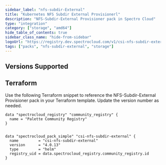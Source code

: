 ```yaml
---
sidebar_label: "nfs-subdir-External"
title: "Kubernetes NFS Subdir External Provisionerl"
description: "NFS-Subdir-External Provisioner pack in Spectro Cloud"
type: "integration"
category: ["storage", "amd64"]
hide_table_of_contents: true
sidebar_class_name: "hide-from-sidebar"
logoUrl: "https://registry.dev.spectrocloud.com/v1/csi-nfs-subdir-external/blobs/sha256:4b40eb85382d04dc4dcfc174b5e288b963b6201f6915e14b07bd8a5c4323b51b?type=image.webp"
tags: ["packs", "nfs-subdir-external", "storage"]
---
```


<Redirect to="/integrations/packs/?pack=docs/docs-content/integrations/csi-nfs-subdir-external" />

## Versions Supported

<Tabs queryString="parent">

<TabItem label="4.0.x" value="4.0.x">

</TabItem>

</Tabs>

## Terraform

Use the following Terraform snippet to reference the NFS-Subdir-External Provisioner pack in your Terraform template.
Update the version number as needed.

```hcl
data "spectrocloud_registry" "community_registry" {
  name = "Palette Community Registry"
}


data "spectrocloud_pack_simple" "csi-nfs-subdir-external" {
  name         = "csi-nfs-subdir-external"
  version      = "4.0.13"
  type         = "helm"
  registry_uid = data.spectrocloud_registry.community_registry.id
}
```
